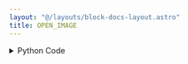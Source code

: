```yaml
---
layout: "@/layouts/block-docs-layout.astro"
title: OPEN_IMAGE
---
```



<PythonDocsDisplay docstring={docstring} />
<AppDisplay app={app} blockName="OPEN_IMAGE" client:visible />

<details>
<summary>Python Code</summary>
```python
from os import path
from flojoy import flojoy, Image
from matplotlib import image
from numpy import asarray


@flojoy
def OPEN_IMAGE(file_path: str = "") -> Image:
    """The OPEN_IMAGE node loads an image file from disk and returns an image type DataContainer object.

    Inputs
    ------
    default: None

    Parameters
    ----------
    file_path : str
        path to the file to be loaded

    Returns
    -------
    Image
        Image loaded from specified file path
    """

    if not path.exists(file_path):
        raise ValueError("File path does not exist!")
    read_image = image.imread(file_path)
    data = asarray(read_image)

    red_channel = data[:, :, 0]
    green_channel = data[:, :, 1]
    blue_channel = data[:, :, 2]

    if data.shape[2] == 4:
        alpha_channel = data[:, :, 3]
    else:
        alpha_channel = None

    return Image(
        r=red_channel,
        g=green_channel,
        b=blue_channel,
        a=alpha_channel,
    )

```
[Find this Flojoy Block on GitHub](https://github.com/flojoy-ai/blocks/blob/main/blocks/EXTRACTORS/FILE/OPEN_IMAGE/OPEN_IMAGE.py)
</details>


## Example
